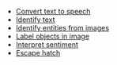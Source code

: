- [Convert text to speech](/[platform]/prev/build-a-backend/more-features/predictions/text-to-speech/)
- [Identify text](/[platform]/prev/build-a-backend/more-features/predictions/identify-text/)
- [Identify entities from images](/[platform]/prev/build-a-backend/more-features/predictions/identify-entity/)
- [Label objects in image](/[platform]/prev/build-a-backend/more-features/predictions/label-image/)
- [Interpret sentiment](/[platform]/prev/build-a-backend/more-features/predictions/interpret-sentiment/)
- [Escape hatch](/[platform]/build-a-backend/more-features/predictions/sdk/)
